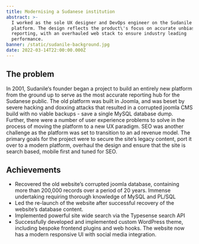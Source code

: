 ```yaml
---
title: Modernising a Sudanese institution
abstract: >-
  I worked as the sole UX designer and DevOps engineer on the Sudanile news
  platform. The design reflects the product\'s focus on accurate unbiased
  reporting, with an overhauled web stack to ensure industry leading
  performance.
banner: /static/sudanile-background.jpg
date: 2022-03-14T22:00:00.000Z
---
```


## The problem

In 2001, Sudanile‘s founder began a project to build an entirely new platform from the ground up to serve as the most accurate reporting hub for the Sudanese public. The old platform was built in Joomla, and was beset by severe hacking and doxxing attacks that resulted in a corrupted joomla CMS build with no viable backups - save a single MySQL database dump. Further, there were a number of user experience problems to solve in the process of moving the platform to a new UX paradigm. SEO was another challenge as the platform was set to transition to an ad revenue model. The primary goals for the project were to secure the site‘s legacy content, port it over to a modern platform, overhaul the design and ensure that the site is search based, mobile first and tuned for SEO.

## Achievements

* Recovered the old website’s corrupted joomla database, containing more than 200,000 records over a period of 20 years. Immense undertaking requiring thorough knowledge of MySQL and PL/SQL
* Led the re-launch of the website after successful recovery of the website’s database content.
* Implemented powerful site wide search via the Typesense search API
* Successfully developed and implemented custom WordPress theme, including bespoke frontend plugins and web hooks. The website now has a modern responsive UI with social media integration.
